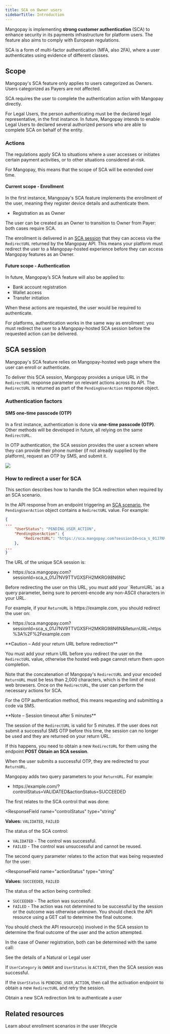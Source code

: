 ```yaml
---
title: SCA on Owner users
sidebarTitle: Introduction
---
```


Mangopay is implementing **strong customer authentication** (SCA) to enhance security in its payments infrastructure for platform users. The feature also aims to comply with European regulations.

SCA is a form of multi-factor authentication (MFA, also 2FA), where a user authenticates using evidence of different classes.

## Scope

Mangopay's SCA feature only applies to users categorized as Owners. Users categorized as Payers are not affected.

SCA requires the user to complete the authentication action with Mangopay directly.

For Legal Users, the person authenticating must be the declared legal representative, in the first instance. In future, Mangopay intends to enable Legal Users to declared several authorized persons who are able to complete SCA on behalf of the entity.

### Actions

The regulations apply SCA to situations where a user accesses or initiates certain payment activities, or to other situations considered at-risk.

For Mangopay, this means that the scope of SCA will be extended over time.

#### Current scope - Enrollment

In the first instance, Mangopay's SCA feature implements the enrollment of the user, meaning they register device details and authenticate them. 

- Registration as as Owner

The user can be created as an Owner to transition to Owner from Payer: both cases require SCA.

The enrollment is delivered in an [SCA session](/#sca-session) that they can access via the `RedirectURL` returned by the Mangopay API. This means your platform must redirect the user to a Mangopay-hosted experience before they can access Mangopay features as an Owner.

#### Future scope - Authentication

In future, Mangopay’s SCA feature will also be applied to:

- Bank account registration
- Wallet access
- Transfer initiation

When these actions are requested, the user would be required to authenticate.

For platforms, authentication works in the same way as enrollment: you must redirect the user to a Mangopay-hosted SCA session before the requested action can be delivered.

## SCA session

Mangopay's SCA feature relies on Mangopay-hosted web page where the user can enroll or authenticate.

To deliver this SCA session, Mangopay provides a unique URL in the `RedirectURL` response parameter on relevant actions across its API. The `RedirectURL` is returned as part of the `PendingUserAction` response object.

### Authentication factors

#### SMS one-time passcode (OTP)

In a first instance, authentication is done via **one-time passcode (OTP)**. Other methods will be developed in future, all relying on the same `RedirectURL`.

In OTP authentication, the SCA session provides the user a screen where they can provide their phone number (if not already supplied by the platform), request an OTP by SMS, and submit it.

<img src="/images/screenshot_sca_otp.png" />

### How to redirect a user for SCA

This section describes how to handle the SCA redirection when required by an SCA scenario.

<Steps>
<Step title="Retrieve the SCA RedirectURL">

In the API response from an endpoint triggering an [SCA scenario](/guides/users/sca/enrollment#owners), the `PendingUserAction` object contains a `RedirectURL` value. For example:

```json
{
...
	"UserStatus": "PENDING_USER_ACTION",
	"PendingUserAction": {
		"RedirectURL": "https://sca.mangopay.com?sessionId=sca_s_01J7NV9TTVGXSFH2MKRG98N6NC"
    },
...
}
```

The URL of the unique SCA session is:

- https<span>://</span>sca.mangopay.com?sessionId=sca_s_01J7NV9TTVGXSFH2MKRG98N6NC

</Step>
<Step title="Add your ReturnURL before redirection">
Before redirecting the user on this URL, you must add your `ReturnURL` as a query parameter, being sure to percent-encode any non-ASCII characters in your URL.

For example, if your `ReturnURL` is <span>https:</span>//example.com, you should redirect the user on:

- <span>https:</span>//sca.mangopay.com?sessionId=sca_s_01J7NV9TTVGXSFH2MKRG98N6N&ReturnURL=https%3A%2F%2Fexample.com

<Warning>
**Caution – Add your return URL before redirection**

You must add your return URL before you redirect the user on the `RedirectURL` value, otherwise the hosted web page cannot return them upon completion.
</Warning>

Note that the concatenation of Mangopay's `RedirectURL` and your encoded `ReturnURL` must be less than 2,000 characters, which is the limit of most web browsers.
</Step>
<Step title="Let the user authenticate">
Once on the `RedirectURL`, the user can perform the necessary actions for SCA. 

For the OTP authentication method, this means requesting and submitting a code via SMS. 

<Note>
**Note – Session timeout after 5 minutes**

The session of the `RedirectURL` is valid for 5 minutes. If the user does not submit a successful SMS OTP before this time, the session can no longer be used and they are returned on your return URL.

If this happens, you need to obtain a new `RedirectURL` for them using the endpoint **POST Obtain an SCA session**.
</Note>
</Step>
<Step title="Handle the ReturnURL parameters">

When the user submits a successful OTP, they are redirected to your `ReturnURL`.

Mangopay adds two query parameters to your `ReturnURL`. For example:

- <span>https:</span>//example.com/?controlStatus=VALIDATED&actionStatus=SUCCEEDED

The first relates to the SCA control that was done:
  
<ResponseField
  name="controlStatus"
  type="string"
>
**Values:** `VALIDATED`, `FAILED` 

The status of the SCA control:

- `VALIDATED` - The control was successful.
- `FAILED` - The control was unsuccessful and cannot be reused.
</ResponseField>

The second query parameter relates to the action that was being requested for the user:

<ResponseField
  name="actionStatus"
  type="string"
>
**Values:** `SUCCEEDED`, `FAILED` 

The status of the action being controlled:

- `SUCCEEDED` - The action was successful.
- `FAILED` - The action was not determined to be successful by the session or the outcome was otherwise unknown. You should check the API resource using a GET call to determine the final outcome.
</ResponseField>
</Step>
<Step title="Check the status of the user and action">
You should check the API resource(s) involved in the SCA session to determine the final outcome of the user and the action attempted.

In the case of Owner registration, both can be determined with the same call:

<Card title="GET View a User (SCA)" href="/">
See the details of a Natural or Legal user 
</Card>

If `UserCategory` is `OWNER` and `UserStatus` is `ACTIVE`, then the SCA session was successful. 

If the `UserStatus` is `PENDING_USER_ACTION`, then call the activation endpoint to obtain a new `RedirectURL` and retry the session.

<Card title="POST Obtain an SCA session" href="/">
Obtain a new SCA redirection link to authenticate a user
</Card>

</Step>
</Steps>

## Related resources

<CardGroup cols={2}>
<Card
  title="Guide"
  href="/guides/users/sca/enrollment"
>
Learn about enrollment scenarios in the user lifecycle
</Card>
</CardGroup>